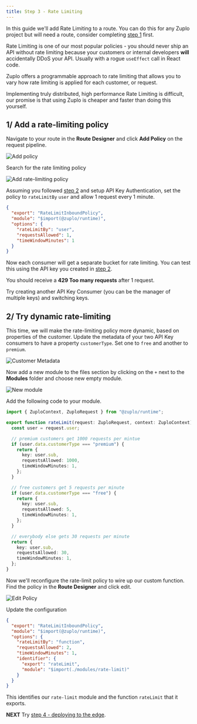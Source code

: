 ```yaml
---
title: Step 3 - Rate Limiting
---
```


In this guide we'll add Rate Limiting to a route. You can do this for any Zuplo
project but will need a route, consider completing
[step 1](./step-1-setup-basic-gateway.md) first.

Rate Limiting is one of our most popular policies - you should never ship an API
without rate limiting because your customers or internal developers **will**
accidentally DDoS your API. Usually with a rogue `useEffect` call in React code.

Zuplo offers a programmable approach to rate limiting that allows you to vary
how rate limiting is applied for each customer, or request.

Implementing truly distributed, high performance Rate Limiting is difficult, our
promise is that using Zuplo is cheaper and faster than doing this yourself.

## 1/ Add a rate-limiting policy

Navigate to your route in the **Route Designer** and click **Add Policy** on the
request pipeline.

![Add policy](https://cdn.zuplo.com/assets/d2ba60f0-c8ea-4795-b219-ad26835da3d8.png)

Search for the rate limiting policy

![Add rate-limiting policy](https://cdn.zuplo.com/assets/97c17fe4-a11f-45c3-815a-0f6620bc995c.png)

Assuming you followed [step 2](./step-2-add-api-key-auth.md) and setup API Key
Authentication, set the policy to `rateLimitBy` `user` and allow 1 request every
1 minute.

```json
{
  "export": "RateLimitInboundPolicy",
  "module": "$import(@zuplo/runtime)",
  "options": {
    "rateLimitBy": "user",
    "requestsAllowed": 1,
    "timeWindowMinutes": 1
  }
}
```

Now each consumer will get a separate bucket for rate limiting. You can test
this using the API key you created in [step 2](./step-2-add-api-key-auth.md).

You should receive a **429 Too many requests** after 1 request.

Try creating another API Key Consumer (you can be the manager of multiple keys)
and switching keys.

## 2/ Try dynamic rate-limiting

This time, we will make the rate-limiting policy more dynamic, based on
properties of the customer. Update the metadata of your two API Key consumers to
have a property `customerType`. Set one to `free` and another to `premium`.

![Customer Metadata](https://cdn.zuplo.com/assets/259b5845-cbe4-47f8-986a-a9a469c30be6.png)

Now add a new module to the files section by clicking on the `+` next to the
**Modules** folder and choose new empty module.

![New module](https://cdn.zuplo.com/assets/1f6b403a-67b9-43ac-8fb4-e2b813376911.png)

Add the following code to your module.

```ts
import { ZuploContext, ZuploRequest } from "@zuplo/runtime";

export function rateLimit(request: ZuploRequest, context: ZuploContext) {
  const user = request.user;

  // premium customers get 1000 requests per mintue
  if (user.data.customerType === "premium") {
    return {
      key: user.sub,
      requestsAllowed: 1000,
      timeWindowMinutes: 1,
    };
  }

  // free customers get 5 requests per minute
  if (user.data.customerType === "free") {
    return {
      key: user.sub,
      requestsAllowed: 5,
      timeWindowMinutes: 1,
    };
  }

  // everybody else gets 30 requests per minute
  return {
    key: user.sub,
    requestsAllowed: 30,
    timeWindowMinutes: 1,
  };
}
```

Now we'll reconfigure the rate-limit policy to wire up our custom function. Find
the policy in the **Route Designer** and click edit.

![Edit Policy](https://cdn.zuplo.com/assets/acfa7e19-1b6c-4633-ad5c-56af4734f717.png)

Update the configuration

```json
{
  "export": "RateLimitInboundPolicy",
  "module": "$import(@zuplo/runtime)",
  "options": {
    "rateLimitBy": "function",
    "requestsAllowed": 2,
    "timeWindowMinutes": 1,
    "identifier": {
      "export": "rateLimit",
      "module": "$import(./modules/rate-limit)"
    }
  }
}
```

This identifies our `rate-limit` module and the function `rateLimit` that it
exports.

**NEXT** Try [step 4 - deploying to the edge](./step-4-deploying-to-the-edge).
